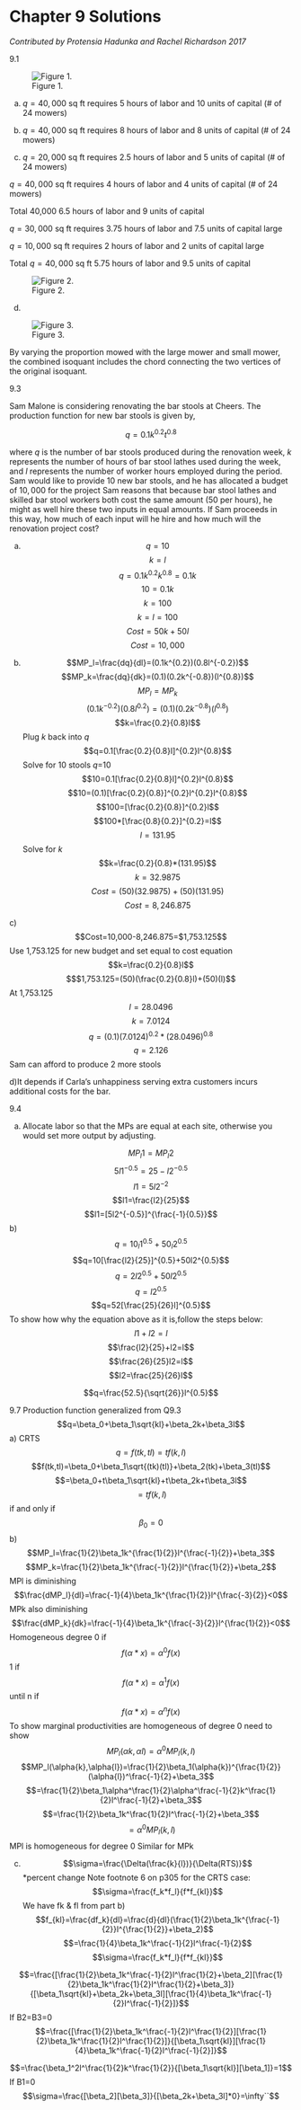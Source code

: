 
# Chapter 9 Solutions {-}

*Contributed by Protensia Hadunka and Rachel Richardson 2017*

9.1 

![Figure 1. ](images\9_3.jpg)

a) $q=40,000$ sq ft requires 5 hours of labor and 10 units of capital (# of 24 mowers)

b) $q=40,000$ sq ft requires 8 hours of labor and 8 units of capital (# of 24 mowers)

c) $q=20,000$ sq ft requires 2.5 hours of labor and 5 units of capital (# of 24 mowers)

$q=40,000$ sq ft requires 4 hours of labor and 4 units of capital (# of 24 mowers)

Total 40,000 6.5 hours of labor and 9 units of capital

$q=30,000$ sq ft requires 3.75 hours of labor and 7.5 units of capital large

$q=10,000$ sq ft requires 2 hours of labor and 2 units of capital large

Total $q=40,000$ sq ft 5.75 hours of labor and 9.5 units of capital

![Figure 2. ](images\9_2.jpg)

d. 

![Figure 3.](images\9_1.jpg)

By varying the proportion mowed with the large mower and small mower, the combined isoquant includes the chord connecting the two vertices of the original isoquant.

9.3  

Sam Malone is considering renovating the bar stools at Cheers. The production function for new bar stools is given by, 

$$q=0.1k^{0.2}t^{0.8}$$

where *q* is the number of bar stools produced during the renovation week, *k* represents the number of hours of bar stool lathes used during the week, and *l* represents the number of worker hours employed during the period. Sam would like to provide 10 new bar stools, and he has allocated a budget of $10,000$ for the project Sam reasons that because bar stool lathes and skilled bar stool workers both cost the same amount ($50$ per hours), he might as well hire these two inputs in equal amounts. If Sam proceeds in this way, how much of each input will he hire and how much will the renovation project cost? 

a) $$q=10$$ $$k=l$$$$q=0.1k^{0.2}k^{0.8} = 0.1k$$
$$10=0.1k$$$$k=100$$$$k=l=100$$
$$Cost=50k+50l$$$$Cost=10,000$$

b) $$MP_l=\frac{dq}{dl}=(0.1k^{0.2})(0.8l^{-0.2})$$$$MP_k=\frac{dq}{dk}=(0.1)(0.2k^{-0.8})(l^{0.8})$$
$$MP_l=MP_k$$$$(0.1k^{-0.2})(0.8l^{0.2})=(0.1)(0.2k^{-0.8})(l^{0.8})$$$$k=\frac{0.2}{0.8}l$$
Plug *k* back into *q*
$$q=0.1[\frac{0.2}{0.8}l]^{0.2}l^{0.8}$$
Solve for 10 stools *q*=10
$$10=0.1[\frac{0.2}{0.8}l]^{0.2}l^{0.8}$$$$10=(0.1)[\frac{0.2}{0.8}]^{0.2}l^{0.2}l^{0.8}$$$$100=[\frac{0.2}{0.8}]^{0.2}l$$$$100*[\frac{0.8}{0.2}]^{0.2}=l$$$$l=131.95$$
Solve for *k* 
$$k=\frac{0.2}{0.8}*(131.95)$$$$k=32.9875$$
$$Cost=(50)(32.9875)+(50)(131.95)$$$$Cost=8,246.875$$

c)$$Cost=10,000-8,246.875=$1,753.125$$
Use 1,753.125 for new budget and set equal to cost equation
$$k=\frac{0.2}{0.8}l$$
$$$1,753.125=(50)(\frac{0.2}{0.8}l)+(50)(l)$$
At 1,753.125
$$l=28.0496$$$$k=7.0124$$
$$q=(0.1)(7.0124)^{0.2}*(28.0496)^{0.8}$$$$q=2.126$$
Sam can afford to produce 2 more stools

d)It depends if Carla's unhappiness serving extra customers incurs additional costs for the bar.

 

9.4

a) Allocate labor so that the MPs are equal at each site, otherwise you would set more output by adjusting.

$$MP_l1=MP_l2$$
$$5l1^{-0.5}=25-l2^{-0.5}$$
$$l1=5l2^{-2}$$
$$l1=\frac{l2}{25}$$
$$l1=[5l2^{-0.5}]^{\frac{-1}{0.5}}$$
b) $$q=10_l1^{0.5}+50_l2^{0.5}$$
$$q=10[\frac{l2}{25}]^{0.5}+50l2^{0.5}$$
$$q=2l2^{0.5}+50l2^{0.5}$$
$$q=l2^{0.5}$$
$$q=52[\frac{25}{26}l]^{0.5}$$
To show how why the equation above as it is,follow the steps below:
$$l1+l2=l$$
$$\frac{l2}{25}+l2=l$$
$$\frac{26}{25}l2=l$$
$$l2=\frac{25}{26}l$$

$$q=\frac{52.5}{\sqrt{26}}l^{0.5}$$ 


9.7
Production function generalized from Q9.3 $$q=\beta_0+\beta_1\sqrt{kl}+\beta_2k+\beta_3l$$
a)
CRTS
$$q=f(tk, tl)=tf(k,l)$$$$f(tk,tl)=\beta_0+\beta_1\sqrt{(tk)(tl)}+\beta_2(tk)+\beta_3(tl)$$$$=\beta_0+t\beta_1\sqrt{kl}+t\beta_2k+t\beta_3l$$$$=tf(k,l)$$ if and only if $$\beta_0=0$$
b)
$$MP_l=\frac{1}{2}\beta_1k^{\frac{1}{2}}l^{\frac{-1}{2}}+\beta_3$$$$MP_k=\frac{1}{2}\beta_1k^{\frac{-1}{2}}l^{\frac{1}{2}}+\beta_2$$
MPl is diminishing
$$\frac{dMP_l}{dl}=\frac{-1}{4}\beta_1k^{\frac{1}{2}}l^{\frac{-3}{2}}<0$$
MPk also diminishing
$$\frac{dMP_k}{dk}=\frac{-1}{4}\beta_1k^{\frac{-3}{2}}l^{\frac{1}{2}}<0$$
Homogeneous degree 0 if $$f(\alpha*x)=\alpha^0f(x)$$1 if $$f(\alpha*x)=\alpha^1f(x)$$ until n if $$f(\alpha*x)=\alpha^nf(x)$$
To show marginal productivities are homogeneous of degree 0 need to show $$MP_l(\alpha{k},\alpha{l})=\alpha^0MP_l(k,l)$$
$$MP_l(\alpha{k},\alpha{l})=\frac{1}{2}\beta_1(\alpha{k})^{\frac{1}{2}}(\alpha{l})^\frac{-1}{2}+\beta_3$$$$=\frac{1}{2}\beta_1\alpha^\frac{1}{2}\alpha^\frac{-1}{2}k^\frac{1}{2}l^\frac{-1}{2}+\beta_3$$$$=\frac{1}{2}\beta_1k^\frac{1}{2}l^\frac{-1}{2}+\beta_3$$$$=\alpha^{0}MP_l(k,l)$$
MPl is homogeneous for degree 0
Similar for MPk

c)
$$\sigma=\frac{\Delta(\frac{k}{l})}{\Delta(RTS)}$$ *percent change
Note footnote 6 on p305 for the CRTS case: $$\sigma=\frac{f_k*f_l}{f*f_{kl}}$$We have fk & fl from part b)
$$f_{kl}=\frac{df_k}{dl}=\frac{d}{dl}(\frac{1}{2}\beta_1k^{\frac{-1}{2}}l^{\frac{1}{2}}+\beta_2)$$$$=\frac{1}{4}\beta_1k^\frac{-1}{2}l^\frac{-1}{2}$$$$\sigma=\frac{f_k*f_l}{f*f_{kl}}$$


$$=\frac{[\frac{1}{2}\beta_1k^\frac{-1}{2}l^\frac{1}{2}+\beta_2][\frac{1}{2}\beta_1k^\frac{1}{2}l^\frac{1}{2}+\beta_3]}{[\beta_1\sqrt{kl}+\beta_2k+\beta_3l][\frac{1}{4}\beta_1k^\frac{-1}{2}l^\frac{-1}{2}]}$$
If B2=B3=0
$$=\frac{[\frac{1}{2}\beta_1k^\frac{-1}{2}l^\frac{1}{2}][\frac{1}{2}\beta_1k^\frac{1}{2}l^\frac{1}{2}]}{[\beta_1\sqrt{kl}][\frac{1}{4}\beta_1k^\frac{-1}{2}l^\frac{-1}{2}]}$$

$$=\frac{\beta_1^2l^\frac{1}{2}k^\frac{1}{2}}{[\beta_1\sqrt{kl}][\beta_1]}=1$$
If B1=0
$$\sigma=\frac{[\beta_2][\beta_3]}{[\beta_2k+\beta_3l]*0}=\infty``$$











